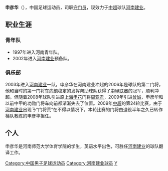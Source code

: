 {{noteta|G1=足球}}{{Football player infobox
| playername = 申彦华
| image =
| fullname = 申彦华
| height = 182厘米
| nickname =
| dateofbirth = {{Birth date and age|year=1983|month=1|day=13}}
| cityofbirth =
| countryofbirth = {{flagicon|CHN}}[[中国|中国]]
| currentclub = {{flagicon|CHN}}[[河南建业|河南建业]]
| clubnumber = 21
| position = [[守门员|守门员]]
| youthyears =1997-2002年
| youthclubs ={{flagicon|CHN}}[[河南建业|河南建业]]
| years =2003-
| clubs = {{flagicon|CHN}}[[河南建业|河南建业]]
| caps(goals) =
| nationalyears =
| nationalteam =
| nationalcaps(goals) =
| pcupdate = 2009年3月22日 (日) 05:21 (UTC)
| ntupdate = 2009年3月22日 (日) 05:21 (UTC)
| manageryears =
| managerclubs =
}}

'''申彦华'''（{{bd|1983年|1月13日|catIdx=S}}），中国足球运动员，司职[[守门员|守门员]]，现效力于[[中超|中超]]球队[[河南建业|河南建业]]。
==职业生涯==
===青年队===
*1997年进入河南青年队。
*2002年进入[[河南建业|河南建业]]预备队。
===俱乐部===
2003年进入[[河南建业|河南建业]]一队，申彦华在河南建业冲超的2006年是球队的第二门将，他和当时的第一门将[[车向前|车向前]]稳定的发挥帮助球队获得了[[中甲联赛|中甲联赛]]的冠军，顺利冲超。但随着2008年球队引进原[[上海申花|上海申花]]门将[[周亚君|周亚君]]，2009年引进[[曾诚|曾诚]]，申彦华和以前中甲的功勋门将车向前都渐渐失去了位置。2009年[[中超|中超]]的第24轮比赛，由于[[河南建业|河南建业]]出现ㄋ“门将荒”在不得以情况下，本轮比赛的门将由退役半年之久已转作梯队教练的申彦华担任。

==个人==
申彦华是河南师范大学体育学院的学生，英语水平出色，可胜任[[河南建业|河南建业]]的球队翻译工作。

{{2004年河南建业名单}}
{{2009年河南建业名单}}
{{足球运动员小作品}}

{{DEFAULTSORT:SHEN Yanhua}}
[[Category:中国男子足球运动员|Category:中国男子足球运动员]]
[[Category:河南建业球员|Category:河南建业球员]]
[[Category:申姓|Y]]